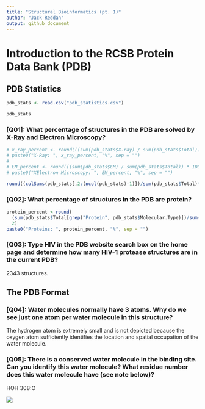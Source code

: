 ```yaml
---
title: "Structural Bioinformatics (pt. 1)"
author: "Jack Reddan"
output: github_document
---
```


# Introduction to the RCSB Protein Data Bank (PDB)

## PDB Statistics

```r
pdb_stats <- read.csv("pdb_statistics.csv")

pdb_stats
```

### [Q01]: What percentage of structures in the PDB are solved by X-Ray and Electron Microscopy?

```r
# x_ray_percent <- round(((sum(pdb_stats$X.ray) / sum(pdb_stats$Total)) * 100), 2)
# paste0("X-Ray: ", x_ray_percent, "%", sep = "")
# 
# EM_percent <- round(((sum(pdb_stats$EM) / sum(pdb_stats$Total)) * 100), 2)
# paste0("XElectron Microscopy: ", EM_percent, "%", sep = "")

round((colSums(pdb_stats[,2:(ncol(pdb_stats)-1)])/sum(pdb_stats$Total)*100), 2)
```

### [Q02]: What percentage of structures in the PDB are protein?

```r
protein_percent <-round(
  (sum(pdb_stats$Total[grep("Protein", pdb_stats$Molecular.Type)])/sum(pdb_stats$Total)*100), 
  2)
paste0("Proteins: ", protein_percent, "%", sep = "")
```

### [Q03]: Type HIV in the PDB website search box on the home page and determine how many HIV-1 protease structures are in the current PDB?

2343 structures.

## The PDB Format

### [Q04]: Water molecules normally have 3 atoms. Why do we see just one atom per water molecule in this structure?

The hydrogen atom is extremely small and is not depicted because the oxygen atom sufficiently identifies the location and spatial occupation of the water molecule.

### [Q05]: There is a conserved water molecule in the binding site. Can you identify this water molecule? What residue number does this water molecule have (see note below)?

HOH 308:O



![](1hsg_scene_03NOV2021.png)
